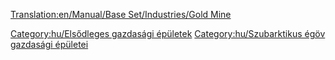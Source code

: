 [[Translation:en/Manual/Base Set/Industries/Gold Mine]]

{{hu/Gazdasági épületek|kép=en/Goldmine.png
|név=Aranybánya
|klíma=[[hu/Manual/Éghajlatok|szubarktikus]]
|elfogad=---
|előállít=[[hu/Manual/Base Set/Cargos/Arany|aranyat]]
|megjegyzés=más [[hu/Manual/Éghajlatok|éghajlaton]] nem található.
}}

{{hu/Navbox Gazdasági épületek}}

[[Category:hu/Elsődleges gazdasági épületek]]
[[Category:hu/Szubarktikus égöv gazdasági épületei]]